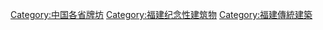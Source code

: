 [[Category:中国各省牌坊‎|Category:中国各省牌坊‎]]
[[Category:福建纪念性建筑物|Category:福建纪念性建筑物]]
[[Category:福建傳統建築|Category:福建傳統建築]]